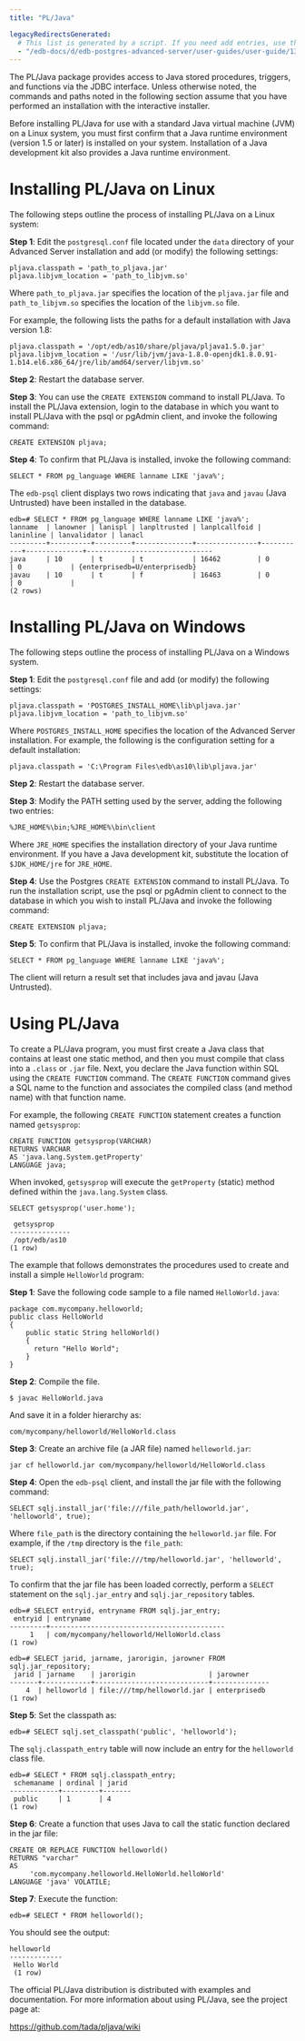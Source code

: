 ```yaml
---
title: "PL/Java"

legacyRedirectsGenerated:
  # This list is generated by a script. If you need add entries, use the `legacyRedirects` key.
  - "/edb-docs/d/edb-postgres-advanced-server/user-guides/user-guide/13/pl_java.html"
---
```


The PL/Java package provides access to Java stored procedures, triggers, and functions via the JDBC interface. Unless otherwise noted, the commands and paths noted in the following section assume that you have performed an installation with the interactive installer.

Before installing PL/Java for use with a standard Java virtual machine (JVM) on a Linux system, you must first confirm that a Java runtime environment (version 1.5 or later) is installed on your system. Installation of a Java development kit also provides a Java runtime environment.

# Installing PL/Java on Linux

The following steps outline the process of installing PL/Java on a Linux system:

**Step 1**: Edit the `postgresql.conf` file located under the `data` directory of your Advanced Server installation and add (or modify) the following settings:

```text
pljava.classpath = 'path_to_pljava.jar'
pljava.libjvm_location = 'path_to_libjvm.so'
```
Where `path_to_pljava.jar` specifies the location of the `pljava.jar` file and `path_to_libjvm.so` specifies the location of the `libjvm.so` file.

For example, the following lists the paths for a default installation with Java version 1.8:

```text
pljava.classpath = '/opt/edb/as10/share/pljava/pljava1.5.0.jar'
pljava.libjvm_location = '/usr/lib/jvm/java-1.8.0-openjdk1.8.0.91-1.b14.el6.x86_64/jre/lib/amd64/server/libjvm.so'
```

**Step 2**: Restart the database server.

**Step 3**: You can use the `CREATE EXTENSION` command to install PL/Java. To install the PL/Java extension, login to the database in which you want to install PL/Java with the psql or pgAdmin client, and invoke the following command:

```text
CREATE EXTENSION pljava;
```
**Step 4**: To confirm that PL/Java is installed, invoke the following command:

```text
SELECT * FROM pg_language WHERE lanname LIKE 'java%';
```
The `edb-psql` client displays two rows indicating that `java` and `javau` (Java Untrusted) have been installed in the database.

```text
edb=# SELECT * FROM pg_language WHERE lanname LIKE 'java%';
lanname  | lanowner | lanispl | lanpltrusted | lanplcallfoid | laninline | lanvalidator | lanacl
---------+----------+---------+--------------+---------------+-----------+--------------+-------------------------------
java     | 10       | t       | t            | 16462         | 0         | 0            | {enterprisedb=U/enterprisedb}
javau    | 10       | t       | f            | 16463         | 0         | 0            |
(2 rows)
```

# Installing PL/Java on Windows

The following steps outline the process of installing PL/Java on a Windows system.

**Step 1**: Edit the `postgresql.conf` file and add (or modify) the following settings:

```text
pljava.classpath = 'POSTGRES_INSTALL_HOME\lib\pljava.jar'
pljava.libjvm_location = 'path_to_libjvm.so'
```
Where `POSTGRES_INSTALL_HOME` specifies the location of the Advanced Server installation. For example, the following is the configuration setting for a default installation:

```text
pljava.classpath = 'C:\Program Files\edb\as10\lib\pljava.jar'
```
**Step 2**: Restart the database server.

**Step 3**: Modify the PATH setting used by the server, adding the following two entries:

```text
%JRE_HOME%\bin;%JRE_HOME%\bin\client
```
Where `JRE_HOME` specifies the installation directory of your Java runtime environment. If you have a Java development kit, substitute the location of `$JDK_HOME/jre` for `JRE_HOME`.

**Step 4**: Use the Postgres `CREATE EXTENSION` command to install PL/Java. To run the installation script, use the psql or pgAdmin client to connect to the database in which you wish to install PL/Java and invoke the following command:

```text
CREATE EXTENSION pljava;
```

**Step 5**: To confirm that PL/Java is installed, invoke the following command:

```text
SELECT * FROM pg_language WHERE lanname LIKE 'java%';
```

The client will return a result set that includes java and javau (Java Untrusted).

# Using PL/Java

To create a PL/Java program, you must first create a Java class that contains at least one static method, and then you must compile that class into a `.class` or `.jar` file. Next, you declare the Java function within SQL using the `CREATE FUNCTION` command. The `CREATE FUNCTION` command gives a SQL name to the function and associates the compiled class (and method name) with that function name.

For example, the following `CREATE FUNCTION` statement creates a function named `getsysprop`:

```text
CREATE FUNCTION getsysprop(VARCHAR)
RETURNS VARCHAR
AS 'java.lang.System.getProperty'
LANGUAGE java;
```

When invoked, `getsysprop` will execute the `getProperty` (static) method defined within the `java.lang.System` class.

```text
SELECT getsysprop('user.home');

 getsysprop
---------------
 /opt/edb/as10
(1 row)
```
The example that follows demonstrates the procedures used to create and install a simple `HelloWorld` program:

**Step 1**: Save the following code sample to a file named `HelloWorld.java`:

```text
package com.mycompany.helloworld; 
public class HelloWorld 
{ 
    public static String helloWorld() 
    { 
      return "Hello World"; 
    } 
}
```
**Step 2**: Compile the file.

```text
$ javac HelloWorld.java
```
And save it in a folder hierarchy as:

```text
com/mycompany/helloworld/HelloWorld.class
```
**Step 3**: Create an archive file (a JAR file) named `helloworld.jar`:

```text
jar cf helloworld.jar com/mycompany/helloworld/HelloWorld.class
```
**Step 4**: Open the `edb-psql` client, and install the jar file with the following command:

```text
SELECT sqlj.install_jar('file:///file_path/helloworld.jar', 'helloworld', true);
```
Where `file_path` is the directory containing the `helloworld.jar` file. For example, if the `/tmp` directory is the `file_path`:

```text
SELECT sqlj.install_jar('file:///tmp/helloworld.jar', 'helloworld', true);
```

To confirm that the jar file has been loaded correctly, perform a `SELECT` statement on the `sqlj.jar_entry` and `sqlj.jar_repository` tables.

```text
edb=# SELECT entryid, entryname FROM sqlj.jar_entry; 
 entryid | entryname 
---------+------------------------------------------- 
     1   | com/mycompany/helloworld/HelloWorld.class 
(1 row) 
   
edb=# SELECT jarid, jarname, jarorigin, jarowner FROM sqlj.jar_repository; 
 jarid | jarname    | jarorigin                  | jarowner 
-------+------------+----------------------------+--------------
    4  | helloworld | file:///tmp/helloworld.jar | enterprisedb 
(1 row)
```
**Step 5**: Set the classpath as:

```text
edb=# SELECT sqlj.set_classpath('public', 'helloworld');
```
The `sqlj.classpath_entry` table will now include an entry for the `helloworld` class file.

```text
edb=# SELECT * FROM sqlj.classpath_entry; 
 schemaname | ordinal | jarid 
------------+---------+------- 
 public     | 1       | 4 
(1 row)
```
**Step 6**: Create a function that uses Java to call the static function declared in the jar file:

```text
CREATE OR REPLACE FUNCTION helloworld() 
RETURNS "varchar" 
AS 
     'com.mycompany.helloworld.HelloWorld.helloWorld' 
LANGUAGE 'java' VOLATILE;
```

**Step 7**: Execute the function:

```text
edb=# SELECT * FROM helloworld();
```
You should see the output:

```text
helloworld 
-------------
 Hello World 
 (1 row)
```

The official PL/Java distribution is distributed with examples and documentation. For more information about using PL/Java, see the project page at:
   
   https://github.com/tada/pljava/wiki

